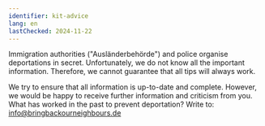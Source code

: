 ```yaml
---
identifier: kit-advice
lang: en
lastChecked: 2024-11-22
---
```



Immigration authorities ("Ausländerbehörde") and police organise deportations in secret. Unfortunately, we do not know all the important information. Therefore, we cannot guarantee that all tips will always work.

We try to ensure that all information is up-to-date and complete. However, we would be happy to receive further information and criticism from you. What has worked in the past to prevent deportation? Write to: info@bringbackourneighbours.de

<Block identifier="get-legal-advice" />
